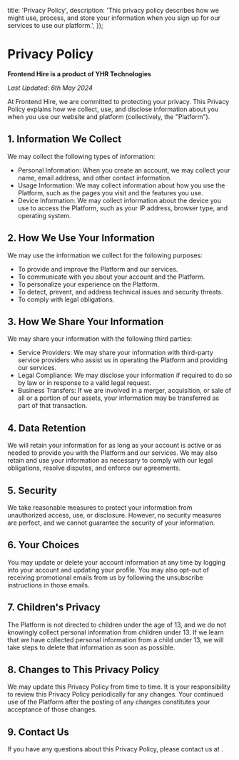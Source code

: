 
  title: 'Privacy Policy',
  description: 'This privacy policy describes how we might use, process, and store your information when you sign up for our services to use our platform.',
});

# Privacy Policy

**Frontend Hire is a product of YHR Technologies**

*Last Updated: 6th May 2024*

At Frontend Hire, we are committed to protecting your privacy. This Privacy Policy explains how we collect, use, and disclose information about you when you use our website and platform (collectively, the "Platform").

## 1. Information We Collect
We may collect the following types of information:

- Personal Information: When you create an account, we may collect your name, email address, and other contact information.
- Usage Information: We may collect information about how you use the Platform, such as the pages you visit and the features you use.
- Device Information: We may collect information about the device you use to access the Platform, such as your IP address, browser type, and operating system.

## 2. How We Use Your Information
We may use the information we collect for the following purposes:

- To provide and improve the Platform and our services.
- To communicate with you about your account and the Platform.
- To personalize your experience on the Platform.
- To detect, prevent, and address technical issues and security threats.
- To comply with legal obligations.

## 3. How We Share Your Information
We may share your information with the following third parties:

- Service Providers: We may share your information with third-party service providers who assist us in operating the Platform and providing our services.
- Legal Compliance: We may disclose your information if required to do so by law or in response to a valid legal request.
- Business Transfers: If we are involved in a merger, acquisition, or sale of all or a portion of our assets, your information may be transferred as part of that transaction.

## 4. Data Retention
We will retain your information for as long as your account is active or as needed to provide you with the Platform and our services. We may also retain and use your information as necessary to comply with our legal obligations, resolve disputes, and enforce our agreements.

## 5. Security
We take reasonable measures to protect your information from unauthorized access, use, or disclosure. However, no security measures are perfect, and we cannot guarantee the security of your information.

## 6. Your Choices
You may update or delete your account information at any time by logging into your account and updating your profile. You may also opt-out of receiving promotional emails from us by following the unsubscribe instructions in those emails.

## 7. Children's Privacy
The Platform is not directed to children under the age of 13, and we do not knowingly collect personal information from children under 13. If we learn that we have collected personal information from a child under 13, we will take steps to delete that information as soon as possible.

## 8. Changes to This Privacy Policy
We may update this Privacy Policy from time to time. It is your responsibility to review this Privacy Policy periodically for any changes. Your continued use of the Platform after the posting of any changes constitutes your acceptance of those changes.

## 9. Contact Us
If you have any questions about this Privacy Policy, please contact us at <CopyEmailOnClick email="info@frontendhire.com" />.